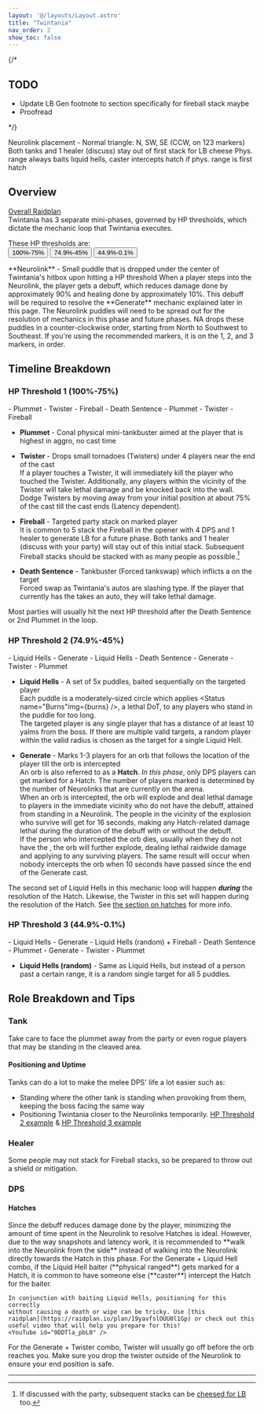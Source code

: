 ```yaml
---
layout: '@/layouts/Layout.astro'
title: "Twintania"
nav_order: 2
show_toc: false
---
```





{/*

## TODO
- Update LB Gen footnote to section specifically for fireball stack maybe
- Proofread

*/}

<Notification title="NA strat tl;dr">
    Neurolink placement - Normal triangle: N, SW, SE (CCW, on 123 markers)  
    Both tanks and 1 healer (discuss) stay out of first stack for LB cheese  
    Phys. range always baits liquid hells, caster intercepts hatch if phys. 
    range is first hatch
</Notification>


## Overview
[Overall Raidplan](https://raidplan.io/plan/9WEG4AEGVdru3hyF)  
Twintania has 3 separate mini-phases, governed by HP thresholds, which dictate
the mechanic loop that Twintania executes.

These HP thresholds are:  
<Button class="btn btn-primary-light" href="#h-hp-threshold-1-100-75">100%-75%</Button>
<Button class="btn btn-secondary-light" href="#h-hp-threshold-2-749-45">74.9%-45%</Button>
<Button class="btn btn-highlighter" href="#hp-threshold-3-449-01">44.9%-0.1%</Button>  

<ImageWrapperSquare img={neurolinkpuddle} alt="Neurolink puddle" classdiv="mt-8"/>
**Neurolink** - Small puddle that is dropped under the center of Twintania's hitbox
upon hitting a HP threshold  
When a player steps into the Neurolink, the player gets a <Status
name="Neurolink" img={neurolink} /> debuff, which reduces damage done by
approximately 90% and healing done by approximately 10%. This debuff will be
required to resolve the **Generate** mechanic explained later in this page.  

<NASpecific>
The Neurolink puddles will need to be spread out for the resolution of mechanics
in this phase and future phases. NA drops these puddles in a counter-clockwise
order, starting from North to Southwest to Southeast. If you&apos;re using the
recommended markers, it is on the 1, 2, and 3 markers, in order.
</NASpecific>


## Timeline Breakdown
### HP Threshold 1 (100%-75%)
<Card title="Mechanic Loop">
    - Plummet  
    - Twister  
    - Fireball  
    - Death Sentence
    - Plummet
    - Twister
    - Fireball
</Card>

- **Plummet** - Conal physical mini-tankbuster aimed at the player that is
  highest in aggro, no cast time  


<ImageWrapperSquare img={twister} alt="Twister" classdiv="mt-8"/>

- **Twister** - Drops small tornadoes (Twisters) under 4 players near the end of
  the cast  
If a player touches a Twister, it will immediately kill the player who touched
the Twister. Additionally, any players within the vicinity of the Twister will
take lethal damage and be knocked back into the wall. Dodge Twisters by moving
away from your initial position at about 75% of the cast till the cast ends
(Latency dependent).


<ImageWrapperSquare img={fireball} alt="Fireball marker" classdiv="mt-8"/>

- **Fireball** - Targeted party stack on marked player  
It is common to 5 stack the Fireball in the opener with 4 DPS and 1 healer to
generate LB for a future phase. Both tanks and 1 healer (discuss with your
party) will stay out of this initial stack. Subsequent Fireball stacks should be
stacked with as many people as possible.[^1]
  
- **Death Sentence** - Tankbuster (Forced tankswap) which inflicts
a <Status name="Slashing Resistance Down II" img={slashing} /> on the target  
Forced swap as Twintania's autos are slashing type. If the player that currently
has the <Status name="Slashing Resistance Down II" img={slashing} /> takes
an auto, they will take lethal damage.  

Most parties will usually hit the next HP threshold after the Death Sentence or
2nd Plummet in the loop.


### HP Threshold 2 (74.9%-45%)
<Card title="Mechanic Loop">
    - Liquid Hells  
    - Generate  
    - Liquid Hells  
    - Death Sentence 
    - Generate  
    - Twister
    - Plummet
</Card>

- **Liquid Hells** - A set of 5x puddles, baited sequentially on the targeted
  player  
Each puddle is a moderately-sized circle which applies <Status name="Burns"img={burns} />,
a lethal DoT, to any players who stand in the puddle for too long.  
The targeted player is any single player that has a distance of at least 10
yalms from the boss. If there are multiple valid targets, a random player within
the valid radius is chosen as the target for a single Liquid Hell.

<ImageWrapper img={hatchmarker} alt="The Hatch and its respective marker" classdiv="mt-8"/>

- **Generate** - Marks 1-3 players for an orb that follows the location of the
  player till the orb is intercepted  
An orb is also referred to as a **Hatch**. *In this phase*, only DPS players can
get marked for a Hatch. The number of players marked is determined by the number
of Neurolinks that are currently on the arena.  
When an orb is intercepted, the orb will explode and deal lethal damage to
players in the immediate vicinity who do not have the <Status name="Neurolink" img={neurolink} />
debuff, attained from standing in a Neurolink. The people in the vicinity of the
explosion who survive will get <Status name="Mana Hypersensitivity" img={manahyper} />
for 16 seconds, making any Hatch-related damage lethal during the duration of
the debuff with or without the <Status name="Neurolink" img={neurolink} />
debuff.   
If the person who intercepted the orb dies, usually when they do not have the
<Status name="Neurolink" img={neurolink} />, the orb will further explode,
dealing lethal raidwide damage and applying <Status name="Damage Down"
img={damagedown} /> to any surviving players. The same result will occur when
nobody intercepts the orb when 10 seconds have passed since the end of the
Generate cast.  
  
The second set of Liquid Hells in this mechanic loop will happen ***during***
the resolution of the Hatch. Likewise, the Twister in this set will happen
during the resolution of the Hatch. See [the section on hatches](#hatches) for
more info.


### HP Threshold 3 (44.9%-0.1%)
<Card title="Mechanic Loop">
    - Liquid Hells  
    - Generate  
    - Liquid Hells (random) + Fireball  
    - Death Sentence  
    - Plummet  
    - Generate  
    - Twister  
    - Plummet  
</Card>

- **Liquid Hells (random)** - Same as Liquid Hells, but instead of a person past
a certain range, it is a random single target for all 5 puddles.  
  
  
## Role Breakdown and Tips
### Tank
Take care to face the plummet away from the party or even rogue players that may
be standing in the cleaved area.
#### Positioning and Uptime 
Tanks can do a lot to make the melee DPS' life a lot easier such as:
- Standing where the other tank is standing when provoking from them, keeping
  the boss facing the same way
- Positioning Twintania closer to the Neurolinks temporarily.
[HP Threshold 2 example](https://www.twitch.tv/videos/2149285444?t=0h0m38s) &
[HP Threshold 3 example](https://www.twitch.tv/videos/2149278406?t=0h1m28s)
  

### Healer
Some people may not stack for Fireball stacks, so be prepared to throw out a
shield or mitigation.
  

### DPS
#### Hatches
<ImageWrapperSquare img={hatchresolve} alt="Hatch resolution from the side" />
Since the <Status name="Neurolink" img={neurolink} /> debuff reduces damage
done by the player, minimizing the amount of time spent in the Neurolink to
resolve Hatches is ideal. However, due to the way snapshots and latency work, it
is recommended to **walk into the Neurolink from the side** instead of walking
into the Neurolink directly towards the Hatch in this phase.

<NASpecific>
    For the Generate + Liquid Hell combo, if the Liquid Hell baiter (**physical
    ranged**) gets marked for a Hatch, it is common to have someone else
    (**caster**) intercept the Hatch for the baiter.  
    
    In conjunction with baiting Liquid Hells, positioning for this correctly
    without causing a death or wipe can be tricky. Use [this
    raidplan](https://raidplan.io/plan/19yavfslOUU0l1Gp) or check out this
    useful video that will help you prepare for this!
    <YouTube id="9DDTla_pbL0" />
</NASpecific>

For the Generate + Twister combo, Twister will usually go off before the orb
reaches you. Make sure you drop the twister outside of the Neurolink to ensure
your end position is safe.

---

[^1]: If discussed with the party, subsequent stacks can be [cheesed for
    LB](https://ucob.guide/general/lbgen/) too.